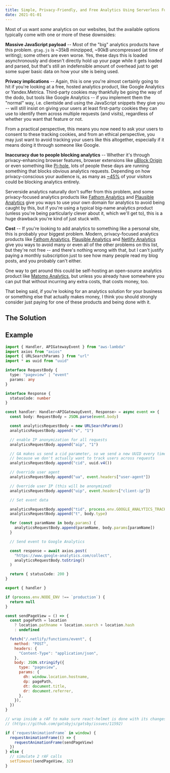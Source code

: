 ```yaml
---
title: Simple, Privacy-Friendly, and Free Analytics Using Serverless Functions
date: 2021-01-01
---
```


Most of us want _some_ analytics on our websites, but the available options typically come with one or more of these downsides:

**Massive JavaScript payload** -- Most of the "big" analytics products have this problem. `gtag.js` is ~35kB minzipped, ~90kB uncompressed (at time of writing); some others are even worse. Yes, these days this is loaded asynchronously and doesn't directly hold up your page while it gets loaded and parsed, but that's still an indefensible amount of overhead just to get some super basic data on how your site is being used.

**Privacy implications** -- Again, this is one you're almost certainly going to hit if you're looking at a free, hosted analytics product, like Google Analytics or Yandex.Metrica. Third-party cookies may thankfully be going the way of the dodo, but tools like Google Analytics -- if you implement them the "normal" way, i.e. clientside and using the JavaScript snippets they give you -- will still insist on giving your users at least first-party cookies they can use to identify them across multiple requests (and visits), regardless of whether you want that feature or not.

From a practical perspective, this means you now need to ask your users to consent to these tracking cookies, and from an ethical perspective, you may just want to avoid tracking your users like this altogether, especially if it means doing it through someone like Google.

**Inaccuracy due to people blocking analytics** -- Whether it's through privacy-enhancing browser features, browser extensions like [uBlock Origin](https://github.com/gorhill/uBlock) or even something like [Pi-hole](https://github.com/pi-hole/pi-hole), lots of people these days are running something that blocks obvious analytics requests. Depending on how privacy-conscious your audience is, as many as [~45%](https://blog.wesleyac.com/posts/google-analytics) of your visitors could be blocking analytics entirely.

Serverside analytics naturally don't suffer from this problem, and some privacy-focused analytics products like [Fathom Analytics](https://usefathom.com/support/custom-domains) and [Plausible Analytics](https://plausible.io/docs/custom-domain) give you ways to use your own domain for analytics to avoid being caught by this, but if you're using a typical big-name analytics product (unless you're being particularly clever about it, which we'll get to), this is a huge drawback you're kind of just stuck with.

**Cost** -- If you're looking to add analytics to something like a personal site, this is probably your biggest problem. Modern, privacy-focused analytics products like [Fathom Analytics](https://usefathom.com/), [Plausible Analytics](https://plausible.io/) and [Netlify Analytics](https://www.netlify.com/products/analytics/) give you ways to avoid many or even all of the other problems on this list, but they're not free -- and there's nothing wrong with that, but I can't justify paying a monthly subscription just to see how many people read my blog posts, and you probably can't either.

One way to get around this could be self-hosting an open-source analytics product like [Matomo Analytics](https://matomo.org/), but unless you already have somewhere you can put that without incurring any extra costs, that costs money, too.

That being said, if you're looking for an analytics solution for your business or something else that actually makes money, I think you should strongly consider just paying for one of these products and being done with it.

## The Solution

## Example

```typescript
import { Handler, APIGatewayEvent } from "aws-lambda"
import axios from "axios"
import { URLSearchParams } from "url"
import * as uuid from "uuid"

interface RequestBody {
  type: "pageview" | "event"
  params: any
}

interface Response {
  statusCode: number
}

const handler: Handler<APIGatewayEvent, Response> = async event => {
  const body: RequestBody = JSON.parse(event.body)

  const analyticsRequestBody = new URLSearchParams()
  analyticsRequestBody.append("v", "1")

  // enable IP anonymization for all requests
  analyticsRequestBody.append("aip", "1")

  // GA makes us send a cid parameter, so we send a new UUID every time
  // because we don't actually want to track users across requests
  analyticsRequestBody.append("cid", uuid.v4())

  // Override user agent
  analyticsRequestBody.append("ua", event.headers["user-agent"])

  // Override user IP (this will be anonymized)
  analyticsRequestBody.append("uip", event.headers["client-ip"])

  // Set event data

  analyticsRequestBody.append("tid", process.env.GOOGLE_ANALYTICS_TRACKING_ID)
  analyticsRequestBody.append("t", body.type)

  for (const paramName in body.params) {
    analyticsRequestBody.append(paramName, body.params[paramName])
  }

  // Send event to Google Analytics

  const response = await axios.post(
    "https://www.google-analytics.com/collect",
    analyticsRequestBody.toString()
  )

  return { statusCode: 200 }
}

export { handler }
```

```javascript
if (process.env.NODE_ENV !== `production`) {
  return null
}

const sendPageView = () => {
  const pagePath = location
    ? location.pathname + location.search + location.hash
    : undefined

  fetch("/.netlify/functions/event", {
    method: "POST",
    headers: {
      "Content-Type": "application/json",
    },
    body: JSON.stringify({
      type: "pageview",
      params: {
        dh: window.location.hostname,
        dp: pagePath,
        dt: document.title,
        dr: document.referrer,
      },
    }),
  })
}

// wrap inside a rAF to make sure react-helmet is done with its changes
// (https://github.com/gatsbyjs/gatsby/issues/11592)

if (`requestAnimationFrame` in window) {
  requestAnimationFrame(() => {
    requestAnimationFrame(sendPageView)
  })
} else {
  // simulate 2 rAF calls
  setTimeout(sendPageView, 32)
}
```
